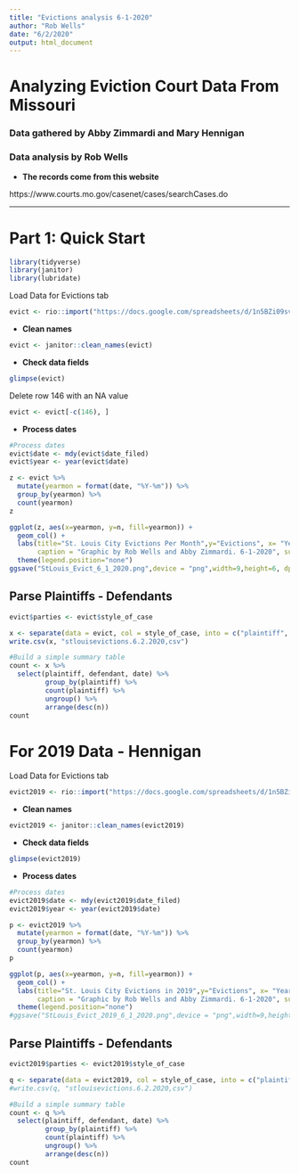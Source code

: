 ```yaml
---
title: "Evictions analysis 6-1-2020"
author: "Rob Wells"
date: "6/2/2020"
output: html_document
---
```


# Analyzing Eviction Court Data From Missouri
### Data gathered by Abby Zimmardi and Mary Hennigan
### Data analysis by Rob Wells


- **The records come from this website**  

https://www.courts.mo.gov/casenet/cases/searchCases.do

--------------------------------------------------------------------
# Part 1: Quick Start

```r
library(tidyverse)
library(janitor)
library(lubridate)
```
Load Data for Evictions tab
```r
evict <- rio::import("https://docs.google.com/spreadsheets/d/1n5BZi09svs5W9_OXs20GhA3oqg-mpCbWo8_mXnH-EvE/edit#gid=0", which = "Evictions") 
```

- **Clean names**
```r
evict <- janitor::clean_names(evict)
```
- **Check data fields**
```r
glimpse(evict)
```

Delete row 146 with an NA value
```r
evict <- evict[-c(146), ] 
```

- **Process dates** 
```r
#Process dates
evict$date <- mdy(evict$date_filed)
evict$year <- year(evict$date)
```


```r
z <- evict %>% 
  mutate(yearmon = format(date, "%Y-%m")) %>%
  group_by(yearmon) %>%
  count(yearmon)
z
```

```r

ggplot(z, aes(x=yearmon, y=n, fill=yearmon)) +
  geom_col() +
  labs(title="St. Louis City Evictions Per Month",y="Evictions", x= "Year and Month", 
       caption = "Graphic by Rob Wells and Abby Zimmardi. 6-1-2020", subtitle = "Source: Missouri Court records https://www.courts.mo.gov/casenet/cases/searchCases.do")+
  theme(legend.position="none") 
ggsave("StLouis_Evict_6_1_2020.png",device = "png",width=9,height=6, dpi=500)
```

## Parse Plaintiffs - Defendants
```r
evict$parties <- evict$style_of_case

x <- separate(data = evict, col = style_of_case, into = c("plaintiff", "defendant"), sep = " V ", extra = "merge", fill = "right")
write.csv(x, "stlouisevictions.6.2.2020,csv")
```

```r
#Build a simple summary table
count <- x %>% 
  select(plaintiff, defendant, date) %>% 
         group_by(plaintiff) %>% 
         count(plaintiff) %>% 
         ungroup() %>% 
         arrange(desc(n))
count
```


# For 2019 Data - Hennigan

Load Data for Evictions tab
```r
evict2019 <- rio::import("https://docs.google.com/spreadsheets/d/1n5BZi09svs5W9_OXs20GhA3oqg-mpCbWo8_mXnH-EvE/edit#gid=1145007535", which = "Hennigan Evictions 2019") 
```

- **Clean names**
```r
evict2019 <- janitor::clean_names(evict2019)
```
- **Check data fields**
```r
glimpse(evict2019)
```

- **Process dates** 
```r
#Process dates
evict2019$date <- mdy(evict2019$date_filed)
evict2019$year <- year(evict2019$date)
```


```r
p <- evict2019 %>% 
  mutate(yearmon = format(date, "%Y-%m")) %>%
  group_by(yearmon) %>%
  count(yearmon)
p
```

```r

ggplot(p, aes(x=yearmon, y=n, fill=yearmon)) +
  geom_col() +
  labs(title="St. Louis City Evictions in 2019",y="Evictions", x= "Year and Month", 
       caption = "Graphic by Rob Wells and Abby Zimmardi. 6-1-2020", subtitle = "Source: Missouri Court records https://www.courts.mo.gov/casenet/cases/searchCases.do")+
  theme(legend.position="none") 
#ggsave("StLouis_Evict_2019_6_1_2020.png",device = "png",width=9,height=6, dpi=500)
```

## Parse Plaintiffs - Defendants
```r
evict2019$parties <- evict2019$style_of_case

q <- separate(data = evict2019, col = style_of_case, into = c("plaintiff", "defendant"), sep = " V ", extra = "merge", fill = "right")
#write.csv(q, "stlouisevictions.6.2.2020,csv")
```

```r
#Build a simple summary table
count <- q %>% 
  select(plaintiff, defendant, date) %>% 
         group_by(plaintiff) %>% 
         count(plaintiff) %>% 
         ungroup() %>% 
         arrange(desc(n))
count
```
